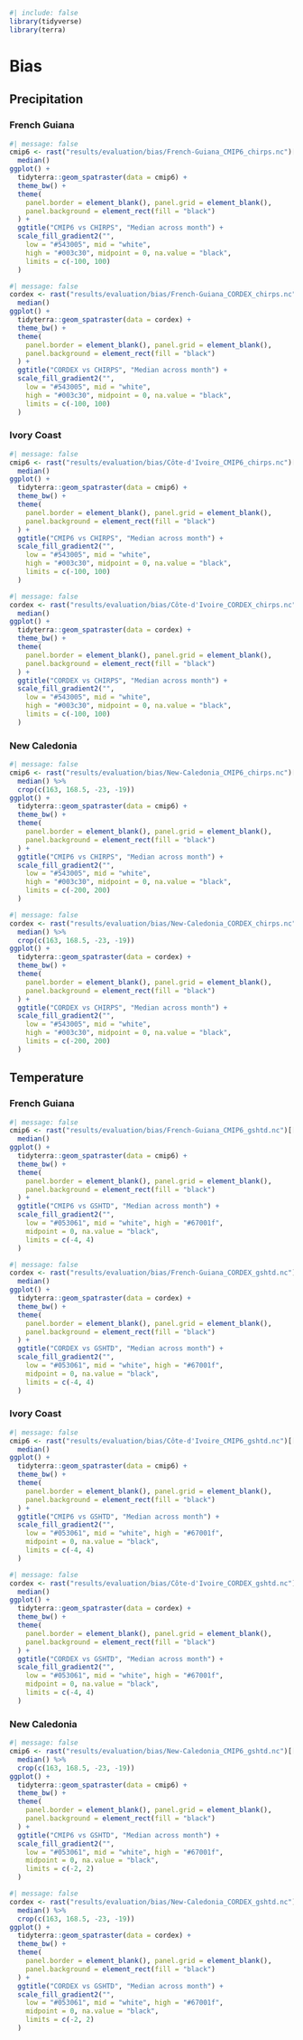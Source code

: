 ```r
#| include: false
library(tidyverse)
library(terra)
```

# Bias {.unnumbered}

## Precipitation

### French Guiana

```r
#| message: false
cmip6 <- rast("results/evaluation/bias/French-Guiana_CMIP6_chirps.nc")[[1:12]] %>% # nolint
  median()
ggplot() +
  tidyterra::geom_spatraster(data = cmip6) +
  theme_bw() +
  theme(
    panel.border = element_blank(), panel.grid = element_blank(),
    panel.background = element_rect(fill = "black")
  ) +
  ggtitle("CMIP6 vs CHIRPS", "Median across month") +
  scale_fill_gradient2("",
    low = "#543005", mid = "white",
    high = "#003c30", midpoint = 0, na.value = "black",
    limits = c(-100, 100)
  )
```

```r
#| message: false
cordex <- rast("results/evaluation/bias/French-Guiana_CORDEX_chirps.nc")[[1:12]] %>% # nolint
  median()
ggplot() +
  tidyterra::geom_spatraster(data = cordex) +
  theme_bw() +
  theme(
    panel.border = element_blank(), panel.grid = element_blank(),
    panel.background = element_rect(fill = "black")
  ) +
  ggtitle("CORDEX vs CHIRPS", "Median across month") +
  scale_fill_gradient2("",
    low = "#543005", mid = "white",
    high = "#003c30", midpoint = 0, na.value = "black",
    limits = c(-100, 100)
  )
```

### Ivory Coast

```r
#| message: false
cmip6 <- rast("results/evaluation/bias/Côte-d'Ivoire_CMIP6_chirps.nc")[[1:12]] %>% # nolint
  median()
ggplot() +
  tidyterra::geom_spatraster(data = cmip6) +
  theme_bw() +
  theme(
    panel.border = element_blank(), panel.grid = element_blank(),
    panel.background = element_rect(fill = "black")
  ) +
  ggtitle("CMIP6 vs CHIRPS", "Median across month") +
  scale_fill_gradient2("",
    low = "#543005", mid = "white",
    high = "#003c30", midpoint = 0, na.value = "black",
    limits = c(-100, 100)
  )
```

```r
#| message: false
cordex <- rast("results/evaluation/bias/Côte-d'Ivoire_CORDEX_chirps.nc")[[1:12]] %>% # nolint
  median()
ggplot() +
  tidyterra::geom_spatraster(data = cordex) +
  theme_bw() +
  theme(
    panel.border = element_blank(), panel.grid = element_blank(),
    panel.background = element_rect(fill = "black")
  ) +
  ggtitle("CORDEX vs CHIRPS", "Median across month") +
  scale_fill_gradient2("",
    low = "#543005", mid = "white",
    high = "#003c30", midpoint = 0, na.value = "black",
    limits = c(-100, 100)
  )
```

### New Caledonia

```r
#| message: false
cmip6 <- rast("results/evaluation/bias/New-Caledonia_CMIP6_chirps.nc")[[1:12]] %>% # nolint
  median() %>%
  crop(c(163, 168.5, -23, -19))
ggplot() +
  tidyterra::geom_spatraster(data = cmip6) +
  theme_bw() +
  theme(
    panel.border = element_blank(), panel.grid = element_blank(),
    panel.background = element_rect(fill = "black")
  ) +
  ggtitle("CMIP6 vs CHIRPS", "Median across month") +
  scale_fill_gradient2("",
    low = "#543005", mid = "white",
    high = "#003c30", midpoint = 0, na.value = "black",
    limits = c(-200, 200)
  )
```

```r
#| message: false
cordex <- rast("results/evaluation/bias/New-Caledonia_CORDEX_chirps.nc")[[1:12]] %>% # nolint
  median() %>%
  crop(c(163, 168.5, -23, -19))
ggplot() +
  tidyterra::geom_spatraster(data = cordex) +
  theme_bw() +
  theme(
    panel.border = element_blank(), panel.grid = element_blank(),
    panel.background = element_rect(fill = "black")
  ) +
  ggtitle("CORDEX vs CHIRPS", "Median across month") +
  scale_fill_gradient2("",
    low = "#543005", mid = "white",
    high = "#003c30", midpoint = 0, na.value = "black",
    limits = c(-200, 200)
  )
```

## Temperature

### French Guiana

```r
#| message: false
cmip6 <- rast("results/evaluation/bias/French-Guiana_CMIP6_gshtd.nc")[[1:12]] %>% # nolint
  median()
ggplot() +
  tidyterra::geom_spatraster(data = cmip6) +
  theme_bw() +
  theme(
    panel.border = element_blank(), panel.grid = element_blank(),
    panel.background = element_rect(fill = "black")
  ) +
  ggtitle("CMIP6 vs GSHTD", "Median across month") +
  scale_fill_gradient2("",
    low = "#053061", mid = "white", high = "#67001f",
    midpoint = 0, na.value = "black",
    limits = c(-4, 4)
  )
```

```r
#| message: false
cordex <- rast("results/evaluation/bias/French-Guiana_CORDEX_gshtd.nc")[[1:12]] %>% # nolint
  median()
ggplot() +
  tidyterra::geom_spatraster(data = cordex) +
  theme_bw() +
  theme(
    panel.border = element_blank(), panel.grid = element_blank(),
    panel.background = element_rect(fill = "black")
  ) +
  ggtitle("CORDEX vs GSHTD", "Median across month") +
  scale_fill_gradient2("",
    low = "#053061", mid = "white", high = "#67001f",
    midpoint = 0, na.value = "black",
    limits = c(-4, 4)
  )
```

### Ivory Coast

```r
#| message: false
cmip6 <- rast("results/evaluation/bias/Côte-d'Ivoire_CMIP6_gshtd.nc")[[1:12]] %>% # nolint
  median()
ggplot() +
  tidyterra::geom_spatraster(data = cmip6) +
  theme_bw() +
  theme(
    panel.border = element_blank(), panel.grid = element_blank(),
    panel.background = element_rect(fill = "black")
  ) +
  ggtitle("CMIP6 vs GSHTD", "Median across month") +
  scale_fill_gradient2("",
    low = "#053061", mid = "white", high = "#67001f",
    midpoint = 0, na.value = "black",
    limits = c(-4, 4)
  )
```

```r
#| message: false
cordex <- rast("results/evaluation/bias/Côte-d'Ivoire_CORDEX_gshtd.nc")[[1:12]] %>% # nolint
  median()
ggplot() +
  tidyterra::geom_spatraster(data = cordex) +
  theme_bw() +
  theme(
    panel.border = element_blank(), panel.grid = element_blank(),
    panel.background = element_rect(fill = "black")
  ) +
  ggtitle("CORDEX vs GSHTD", "Median across month") +
  scale_fill_gradient2("",
    low = "#053061", mid = "white", high = "#67001f",
    midpoint = 0, na.value = "black",
    limits = c(-4, 4)
  )
```

### New Caledonia

```r
#| message: false
cmip6 <- rast("results/evaluation/bias/New-Caledonia_CMIP6_gshtd.nc")[[1:12]] %>% # nolint
  median() %>%
  crop(c(163, 168.5, -23, -19))
ggplot() +
  tidyterra::geom_spatraster(data = cmip6) +
  theme_bw() +
  theme(
    panel.border = element_blank(), panel.grid = element_blank(),
    panel.background = element_rect(fill = "black")
  ) +
  ggtitle("CMIP6 vs GSHTD", "Median across month") +
  scale_fill_gradient2("",
    low = "#053061", mid = "white", high = "#67001f",
    midpoint = 0, na.value = "black",
    limits = c(-2, 2)
  )
```

```r
#| message: false
cordex <- rast("results/evaluation/bias/New-Caledonia_CORDEX_gshtd.nc")[[1:12]] %>% # nolint
  median() %>%
  crop(c(163, 168.5, -23, -19))
ggplot() +
  tidyterra::geom_spatraster(data = cordex) +
  theme_bw() +
  theme(
    panel.border = element_blank(), panel.grid = element_blank(),
    panel.background = element_rect(fill = "black")
  ) +
  ggtitle("CORDEX vs GSHTD", "Median across month") +
  scale_fill_gradient2("",
    low = "#053061", mid = "white", high = "#67001f",
    midpoint = 0, na.value = "black",
    limits = c(-2, 2)
  )
```

